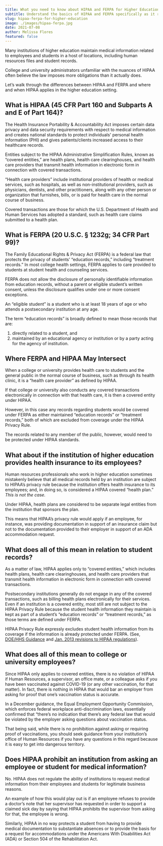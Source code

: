 ```yaml
---
title: What you need to know about HIPAA and FERPA for Higher Education.
subtitle: Understand the basics of HIPAA and FERPA specifically as it relates to higher education institutions.
slug: hipaa-ferpa-for-higher-education
image: ./images/hipaa-ferpa.jpg
date: 2021-07-08
author: Melissa Flores
featured: false
---
```


Many institutions of higher education maintain medical information related to employees and students in a host of locations, including human resources files and student records.

College and university administrators unfamiliar with the nuances of HIPAA often believe the law imposes more obligations than it actually does.

Let’s walk through the differences between HIPAA and FERPA and where and when HIPAA applies in the higher education setting.

## What is HIPAA (45 CFR Part 160 and Subparts A and E of Part 164)?

The Health Insurance Portability & Accountability Act imposes certain data privacy and data security requirements with respect to medical information and creates national standards to protect individuals' personal health information (PHI) and gives patients/clients increased access to their healthcare records.

Entities subject to the HIPAA Administrative Simplification Rules, known as “covered entities,” are health plans, health care clearinghouses, and health care providers that transmit health information in electronic form in connection with covered transactions.

“Health care providers” include institutional providers of health or medical services, such as hospitals, as well as non-institutional providers, such as physicians, dentists, and other practitioners, along with any other person or organization that furnishes, bills, or is paid for health care in the normal course of business.

Covered transactions are those for which the U.S. Department of Health and Human Services has adopted a standard, such as health care claims submitted to a health plan.

## What is FERPA (20 U.S.C. § 1232g; 34 CFR Part 99)?

The Family Educational Rights & Privacy Act (FERPA) is a federal law that protects the privacy of students’ “education records,” including “treatment records.” In most college health settings, FERPA applies to care provided to students at student health and counseling services.

FERPA does not allow the disclosure of personally identifiable information from education records, without a parent or eligible student’s written consent, unless the disclosure qualifies under one or more consent exceptions.

An “eligible student” is a student who is at least 18 years of age or who attends a postsecondary institution at any age.

The term “education records” is broadly defined to mean those records that are:

1. directly related to a student, and
2. maintained by an educational agency or institution or by a party acting for the agency of institution.

## Where FERPA and HIPAA May Intersect

When a college or university provides health care to students and the general public in the normal course of business, such as through its health clinic, it is a “health care provider” as defined by HIPAA.

If that college or university also conducts any covered transactions electronically in connection with that health care, it is then a covered entity under HIPAA.

However, in this case any records regarding students would be covered under FERPA as either maintained “education records” or “treatment records,” both of which are excluded from coverage under the HIPAA Privacy Rule.

The records related to any member of the public, however, would need to be protected under HIPAA standards.

## What about if the institution of higher education provides health insurance to its employees?

Human resources professionals who work in higher education sometimes mistakenly believe that all medical records held by an institution are subject to HIPAA’s privacy rule because the institution offers health insurance to its employees; and, in doing so, is considered a HIPAA covered “health plan.” _This is not the case._

Under HIPAA, health plans are considered to be separate legal entities from the institution that sponsors the plan.

This means that HIPAA’s privacy rule would apply if an employee, for instance, was providing documentation in support of an insurance claim but not to the documentation provided to their employer in support of an ADA accommodation request.

## What does all of this mean in relation to student records?

As a matter of law, HIPAA applies only to “covered entities,” which includes health plans, health care clearinghouses, and health care providers that transmit health information in electronic form in connection with covered transactions.

Postsecondary institutions generally do not engage in any of the covered transactions, such as billing health plans electronically for their services. Even if an institution is a covered entity, most still are not subject to the HIPAA Privacy Rule because the student health information they maintain is kept as part of a student’s “education records” or “treatment records,” as those terms are defined under FERPA.

HIPAA Privacy Rule expressly excludes student health information from its coverage if the information is already protected under FERPA. (See, [DOE/HHS Guidance](https://www.hhs.gov/sites/default/files/2019-hipaa-ferpa-joint-guidance.pdf) and [Jan. 2013 revisions to HIPAA regulations](https://www.federalregister.gov/documents/2013/01/25/2013-01073/modifications-to-the-hipaa-privacy-security-enforcement-and-breach-notification-rules-under-the)).

## What does all of this mean to college or university employees?

Since HIPAA only applies to covered entities, there is no violation of HIPAA if Human Resources, a supervisor, an office mate, or a colleague asks if you have been vaccinated against COVID-19 (or any other vaccination, for that matter). In fact, there is nothing in HIPAA that would bar an employer from asking for proof that one’s vaccination status is accurate.

In a December guidance, the Equal Employment Opportunity Commission, which enforces federal workplace anti-discrimination laws, essentially confirmed that “there’s no indication that there’s any federal law that would be violated by the employer asking questions about vaccination status.

That being said, while there is no prohibition against asking or requiring proof of vaccinations, you should seek guidance from your institution’s office of Human Resources if you have any questions in this regard because it is easy to get into dangerous territory.

## Does HIPAA prohibit an institution from asking an employee or student for medical information?

No. HIPAA does not regulate the ability of institutions to request medical information from their employees and students for legitimate business reasons.

An example of how this would play out is if an employee refuses to provide a doctor’s note that her supervisor has requested in order to support a claimed sick day by saying that HIPAA prohibits the supervisor from asking for that, the employee is wrong.

Similarly, HIPAA in no way protects a student from having to provide medical documentation to substantiate absences or to provide the basis for a request for accommodations under the Americans With Disabilities Act (ADA) or Section 504 of the Rehabilitation Act.
